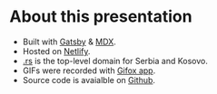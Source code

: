 
# About this presentation

- Built with [Gatsby](https://www.gatsbyjs.org/) & [MDX](https://mdxjs.com/).
- Hosted on [Netlify](https://www.netlify.com/).
- [.rs](https://en.wikipedia.org/wiki/.rs) is the top-level domain for Serbia and Kosovo.
- GIFs were recorded with [Gifox app](https://gifox.io/).
- Source code is avaialble on [Github](https://github.com/iamskok/linte.rs).


